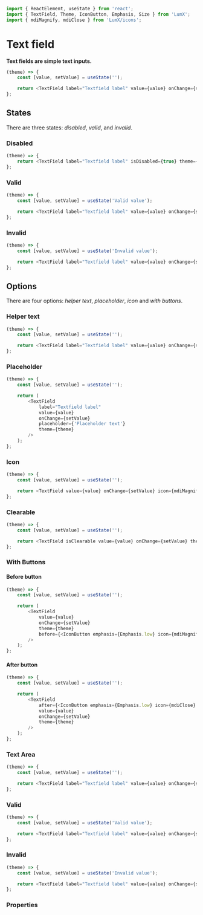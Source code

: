 ```javascript import
import { ReactElement, useState } from 'react';
import { TextField, Theme, IconButton, Emphasis, Size } from 'LumX';
import { mdiMagnify, mdiClose } from 'LumX/icons';
```

# Text field

**Text fields are simple text inputs.**

```javascript jsx withThemeSwitcher disableGrid
(theme) => {
    const [value, setValue] = useState('');

    return <TextField label="Textfield label" value={value} onChange={setValue} theme={theme} />;
};
```

## States

There are three states: _disabled_, _valid_, and _invalid_.

### Disabled

```javascript jsx withThemeSwitcher disableGrid
(theme) => {
    return <TextField label="Textfield label" isDisabled={true} theme={theme} />;
};
```

### Valid

```javascript jsx withThemeSwitcher disableGrid
(theme) => {
    const [value, setValue] = useState('Valid value');

    return <TextField label="Textfield label" value={value} onChange={setValue} isValid={true} theme={theme} />;
};
```

### Invalid

```javascript jsx withThemeSwitcher disableGrid
(theme) => {
    const [value, setValue] = useState('Invalid value');

    return <TextField label="Textfield label" value={value} onChange={setValue} hasError={true} theme={theme} />;
};
```

## Options

There are four options: _helper text_, _placeholder_, _icon_ and _with buttons_.

### Helper text

```javascript jsx withThemeSwitcher disableGrid
(theme) => {
    const [value, setValue] = useState('');

    return <TextField label="Textfield label" value={value} onChange={setValue} helper={'Helper text'} theme={theme} />;
};
```

### Placeholder

```javascript jsx withThemeSwitcher disableGrid
(theme) => {
    const [value, setValue] = useState('');

    return (
        <TextField
            label="Textfield label"
            value={value}
            onChange={setValue}
            placeholder={'Placeholder text'}
            theme={theme}
        />
    );
};
```

### Icon

```javascript jsx withThemeSwitcher disableGrid
(theme) => {
    const [value, setValue] = useState('');

    return <TextField value={value} onChange={setValue} icon={mdiMagnify} theme={theme} />;
};
```

### Clearable

```javascript jsx withThemeSwitcher disableGrid
(theme) => {
    const [value, setValue] = useState('');

    return <TextField isClearable value={value} onChange={setValue} theme={theme} />;
};
```

### With Buttons

#### Before button

```javascript jsx withThemeSwitcher disableGrid
(theme) => {
    const [value, setValue] = useState('');

    return (
        <TextField
            value={value}
            onChange={setValue}
            theme={theme}
            before={<IconButton emphasis={Emphasis.low} icon={mdiMagnify} />}
        />
    );
};
```


#### After button
```javascript jsx withThemeSwitcher disableGrid
(theme) => {
    const [value, setValue] = useState('');

    return (
        <TextField
            after={<IconButton emphasis={Emphasis.low} icon={mdiClose} />}
            value={value}
            onChange={setValue}
            theme={theme}
        />
    );
};
```

### Text Area

```javascript jsx withThemeSwitcher disableGrid
(theme) => {
    const [value, setValue] = useState('');

    return <TextField label="Textfield label" value={value} onChange={setValue} theme={theme} type="textarea" />;
};
```

### Valid

```javascript jsx withThemeSwitcher disableGrid
(theme) => {
    const [value, setValue] = useState('Valid value');

    return <TextField label="Textfield label" value={value} onChange={setValue} isValid theme={theme} type="textarea" />;
};
```

### Invalid

```javascript jsx withThemeSwitcher disableGrid
(theme) => {
    const [value, setValue] = useState('Invalid value');

    return <TextField label="Textfield label" value={value} onChange={setValue} hasError theme={theme} type="textarea" />;
};
```

### Properties

<PropTable component="TextField" />
